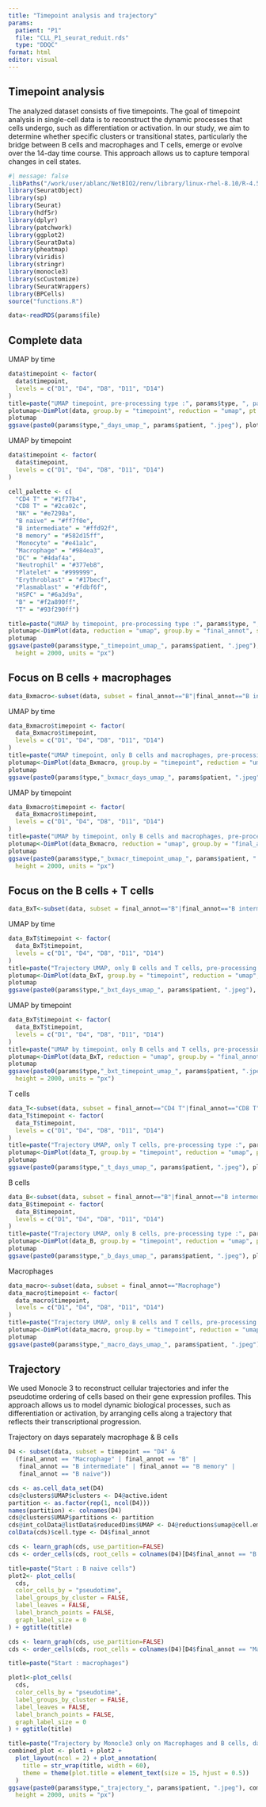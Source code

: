```yaml
---
title: "Timepoint analysis and trajectory"
params: 
  patient: "P1"
  file: "CLL_P1_seurat_reduit.rds"
  type: "DDQC"
format: html
editor: visual
---
```


## Timepoint analysis

The analyzed dataset consists of five timepoints. The goal of timepoint analysis in single-cell data is to reconstruct the dynamic processes that cells undergo, such as differentiation or activation. In our study, we aim to determine whether specific clusters or transitional states, particularly the bridge between B cells and macrophages and T cells, emerge or evolve over the 14-day time course. This approach allows us to capture temporal changes in cell states.

```r
#| message: false
.libPaths("/work/user/ablanc/NetBIO2/renv/library/linux-rhel-8.10/R-4.5/x86_64-pc-linux-gnu")
library(SeuratObject)
library(sp)
library(Seurat)
library(hdf5r)
library(dplyr)
library(patchwork)
library(ggplot2)
library(SeuratData)
library(pheatmap)
library(viridis)
library(stringr)
library(monocle3)
library(scCustomize)
library(SeuratWrappers)
library(BPCells)
source("functions.R")
```

```r
data<-readRDS(params$file)
```

## Complete data

UMAP by time

```r
data$timepoint <- factor(
  data$timepoint,
  levels = c("D1", "D4", "D8", "D11", "D14")
)
title=paste("UMAP timepoint, pre-processing type :", params$type, ", patient", params$patient)
plotumap<-DimPlot(data, group.by = "timepoint", reduction = "umap", pt.size=0.1, label.size = 2.5) + ggtitle(str_wrap(title, width = 60)) + theme(plot.title = element_text(size = 12, hjust = 0.5))
plotumap
ggsave(paste0(params$type,"_days_umap_", params$patient, ".jpeg"), plotumap, width = 3000, height = 2000, units = "px")
```

UMAP by timepoint

```r
data$timepoint <- factor(
  data$timepoint,
  levels = c("D1", "D4", "D8", "D11", "D14")
)

cell_palette <- c(
  "CD4 T" = "#1f77b4",
  "CD8 T" = "#2ca02c",
  "NK" = "#e7298a",
  "B naive" = "#ff7f0e",
  "B intermediate" = "#ffd92f",
  "B memory" = "#582d15ff",
  "Monocyte" = "#e41a1c",
  "Macrophage" = "#984ea3",
  "DC" = "#4daf4a",
  "Neutrophil" = "#377eb8",
  "Platelet" = "#999999",
  "Erythroblast" = "#17becf",
  "Plasmablast" = "#fdbf6f",
  "HSPC" = "#6a3d9a",
  "B" = "#f2a890ff",
  "T" = "#93f290ff")

title=paste("UMAP by timepoint, pre-processing type :", params$type, ", patient", params$patient)
plotumap<-DimPlot(data, reduction = "umap", group.by = "final_annot", split.by = "timepoint", cols = cell_palette) + ggtitle(str_wrap(title, width = 100)) + theme(plot.title = element_text(size = 13, hjust = 0.5))
plotumap
ggsave(paste0(params$type,"_timepoint_umap_", params$patient, ".jpeg"), plotumap, width = 5000,
  height = 2000, units = "px")
```

## Focus on B cells + macrophages

```r
data_Bxmacro<-subset(data, subset = final_annot=="B"|final_annot=="B intermediate"| final_annot=="B memory"|final_annot=="B naive"|final_annot=="Macrophage")
```

UMAP by time

```r
data_Bxmacro$timepoint <- factor(
  data_Bxmacro$timepoint,
  levels = c("D1", "D4", "D8", "D11", "D14")
)
title=paste("UMAP timepoint, only B cells and macrophages, pre-processing type :", params$type, ", patient", params$patient)
plotumap<-DimPlot(data_Bxmacro, group.by = "timepoint", reduction = "umap", pt.size=0.1, label.size = 2.5) + ggtitle(str_wrap(title, width = 60)) + theme(plot.title = element_text(size = 15, hjust = 0.5))
plotumap
ggsave(paste0(params$type,"_bxmacr_days_umap_", params$patient, ".jpeg"), plotumap, width = 3000, height = 2000, units = "px")
```

UMAP by timepoint

```r
data_Bxmacro$timepoint <- factor(
  data_Bxmacro$timepoint,
  levels = c("D1", "D4", "D8", "D11", "D14")
)
title=paste("UMAP by timepoint, only B cells and macrophages, pre-processing type :", params$type, ", patient", params$patient)
plotumap<-DimPlot(data_Bxmacro, reduction = "umap", group.by = "final_annot", split.by = "timepoint", cols = cell_palette) + ggtitle(str_wrap(title, width = 100)) + theme(plot.title = element_text(size = 15, hjust = 0.5))
plotumap
ggsave(paste0(params$type,"_bxmacr_timepoint_umap_", params$patient, ".jpeg"), plotumap, width = 5000,
  height = 2000, units = "px")
```

## Focus on the B cells + T cells

```r
data_BxT<-subset(data, subset = final_annot=="B"|final_annot=="B intermediate"| final_annot=="B memory"|final_annot=="B naive"|final_annot=="CD4 T"|final_annot=="CD8 T"|final_annot=="T")
```

UMAP by time

```r
data_BxT$timepoint <- factor(
  data_BxT$timepoint,
  levels = c("D1", "D4", "D8", "D11", "D14")
)
title=paste("Trajectory UMAP, only B cells and T cells, pre-processing type :", params$type, ", patient", params$patient)
plotumap<-DimPlot(data_BxT, group.by = "timepoint", reduction = "umap", pt.size=0.1, label.size = 2.5) + ggtitle(str_wrap(title, width = 60)) + theme(plot.title = element_text(size = 15, hjust = 0.5))
plotumap
ggsave(paste0(params$type,"_bxt_days_umap_", params$patient, ".jpeg"), plotumap, width = 3000, height = 2000, units = "px")
```

UMAP by timepoint

```r
data_BxT$timepoint <- factor(
  data_BxT$timepoint,
  levels = c("D1", "D4", "D8", "D11", "D14")
)
title=paste("UMAP by timepoint, only B cells and T cells, pre-processing type :", params$type, ", patient", params$patient)
plotumap<-DimPlot(data_BxT, reduction = "umap", group.by = "final_annot", split.by = "timepoint", cols = cell_palette) + ggtitle(str_wrap(title, width = 100)) + theme(plot.title = element_text(size = 15, hjust = 0.5))
plotumap
ggsave(paste0(params$type,"_bxt_timepoint_umap_", params$patient, ".jpeg"), plotumap, width = 5000,
  height = 2000, units = "px")
```

T cells

```r
data_T<-subset(data, subset = final_annot=="CD4 T"|final_annot=="CD8 T"|final_annot=="T")
data_T$timepoint <- factor(
  data_T$timepoint,
  levels = c("D1", "D4", "D8", "D11", "D14")
)
title=paste("Trajectory UMAP, only T cells, pre-processing type :", params$type, ", patient", params$patient)
plotumap<-DimPlot(data_T, group.by = "timepoint", reduction = "umap", pt.size=0.1, label.size = 2.5) + ggtitle(str_wrap(title, width = 60)) + theme(plot.title = element_text(size = 15, hjust = 0.5))
plotumap
ggsave(paste0(params$type,"_t_days_umap_", params$patient, ".jpeg"), plotumap, width = 3000, height = 2000, units = "px")
```

B cells

```r
data_B<-subset(data, subset = final_annot=="B"|final_annot=="B intermediate"| final_annot=="B memory"|final_annot=="B naive")
data_B$timepoint <- factor(
  data_B$timepoint,
  levels = c("D1", "D4", "D8", "D11", "D14")
)
title=paste("Trajectory UMAP, only B cells, pre-processing type :", params$type, ", patient", params$patient)
plotumap<-DimPlot(data_B, group.by = "timepoint", reduction = "umap", pt.size=0.1, label.size = 2.5) + ggtitle(str_wrap(title, width = 60)) + theme(plot.title = element_text(size = 15, hjust = 0.5))
plotumap
ggsave(paste0(params$type,"_b_days_umap_", params$patient, ".jpeg"), plotumap, width = 3000, height = 2000, units = "px")
```

Macrophages

```r
data_macro<-subset(data, subset = final_annot=="Macrophage")
data_macro$timepoint <- factor(
  data_macro$timepoint,
  levels = c("D1", "D4", "D8", "D11", "D14")
)
title=paste("Trajectory UMAP, only B cells and T cells, pre-processing type :", params$type, ", patient", params$patient)
plotumap<-DimPlot(data_macro, group.by = "timepoint", reduction = "umap", pt.size=0.1, label.size = 2.5) + ggtitle(str_wrap(title, width = 60)) + theme(plot.title = element_text(size = 15, hjust = 0.5))
plotumap
ggsave(paste0(params$type,"_macro_days_umap_", params$patient, ".jpeg"), plotumap, width = 3000, height = 2000, units = "px")
```

## Trajectory

We used Monocle 3 to reconstruct cellular trajectories and infer the pseudotime ordering of cells based on their gene expression profiles. This approach allows us to model dynamic biological processes, such as differentiation or activation, by arranging cells along a trajectory that reflects their transcriptional progression.

Trajectory on days separately macrophage & B cells

```r
D4 <- subset(data, subset = timepoint == "D4" & 
  (final_annot == "Macrophage" | final_annot == "B" | 
   final_annot == "B intermediate" | final_annot == "B memory" | 
   final_annot == "B naive"))

cds <- as.cell_data_set(D4)
cds@clusters$UMAP$clusters <- D4@active.ident
partition <- as.factor(rep(1, ncol(D4)))
names(partition) <- colnames(D4)
cds@clusters$UMAP$partitions <- partition
cds@int_colData@listData$reducedDims$UMAP <- D4@reductions$umap@cell.embeddings
colData(cds)$cell.type <- D4$final_annot
```

```r
cds <- learn_graph(cds, use_partition=FALSE)
cds <- order_cells(cds, root_cells = colnames(D4)[D4$final_annot == "B naive"])

title=paste("Start : B naive cells")
plot2<- plot_cells(
  cds,
  color_cells_by = "pseudotime",
  label_groups_by_cluster = FALSE,
  label_leaves = FALSE,
  label_branch_points = FALSE, 
  graph_label_size = 0
) + ggtitle(title)
```

```r
cds <- learn_graph(cds, use_partition=FALSE)
cds <- order_cells(cds, root_cells = colnames(D4)[D4$final_annot == "Macrophage"])

title=paste("Start : macrophages")

plot1<-plot_cells(
  cds,
  color_cells_by = "pseudotime",
  label_groups_by_cluster = FALSE,
  label_leaves = FALSE,
  label_branch_points = FALSE, 
  graph_label_size = 0
) + ggtitle(title)
```

```r
title=paste("Trajectory by Monocle3 only on Macrophages and B cells, day 4, patient", params$patient)
combined_plot <- plot1 + plot2 + 
  plot_layout(ncol = 2) + plot_annotation(
    title = str_wrap(title, width = 60),
    theme = theme(plot.title = element_text(size = 15, hjust = 0.5))
  )
ggsave(paste0(params$type,"_trajectory_", params$patient, ".jpeg"), combined_plot, width = 5000,
  height = 2000, units = "px")
```
